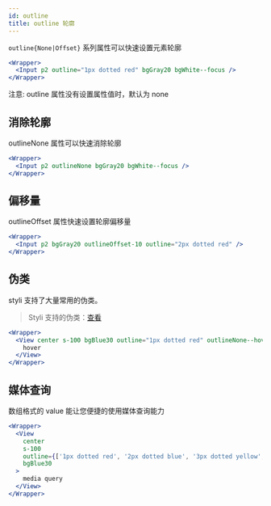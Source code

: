 ```yaml
---
id: outline
title: outline 轮廓
---
```


`outline{None|Offset}` 系列属性可以快速设置元素轮廓

```jsx live
<Wrapper>
  <Input p2 outline="1px dotted red" bgGray20 bgWhite--focus />
</Wrapper>
```

注意: outline 属性没有设置属性值时，默认为 none

## 消除轮廓

outlineNone 属性可以快速消除轮廓

```jsx live
<Wrapper>
  <Input p2 outlineNone bgGray20 bgWhite--focus />
</Wrapper>
```

## 偏移量

outlineOffset 属性快速设置轮廓偏移量

```jsx live
<Wrapper>
  <Input p2 bgGray20 outlineOffset-10 outline="2px dotted red" />
</Wrapper>
```

## 伪类

styli 支持了大量常用的伪类。

> Styli 支持的伪类：[查看](/docs/pseudo)

```jsx live
<Wrapper>
  <View center s-100 bgBlue30 outline="1px dotted red" outlineNone--hover>
    hover
  </View>
</Wrapper>
```

## 媒体查询

数组格式的 value 能让您便捷的使用媒体查询能力

```jsx live
<Wrapper>
  <View
    center
    s-100
    outline={['1px dotted red', '2px dotted blue', '3px dotted yellow', '4px dotted green']}
    bgBlue30
  >
    media query
  </View>
</Wrapper>
```
